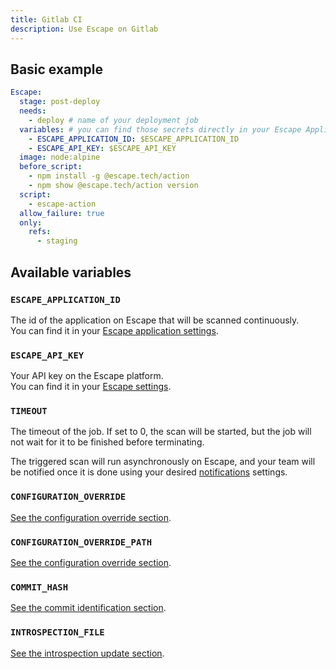 ```yaml
---
title: Gitlab CI
description: Use Escape on Gitlab
---
```



## Basic example

```yaml
Escape:
  stage: post-deploy
  needs:
    - deploy # name of your deployment job
  variables: # you can find those secrets directly in your Escape Application Settings
    - ESCAPE_APPLICATION_ID: $ESCAPE_APPLICATION_ID
    - ESCAPE_API_KEY: $ESCAPE_API_KEY
  image: node:alpine
  before_script:
    - npm install -g @escape.tech/action
    - npm show @escape.tech/action version
  script:
    - escape-action
  allow_failure: true
  only:
    refs:
      - staging
```

## Available variables

### `ESCAPE_APPLICATION_ID` <TypeTag type="string"/> <RequiredTag/>

The id of the application on Escape that will be scanned continuously.  
You can find it in your [Escape application settings](https://app.escape.tech).

### `ESCAPE_API_KEY` <TypeTag type="string"/> <RequiredTag/>

Your API key on the Escape platform.  
You can find it in your [Escape settings](https://app.escape.tech/user/profile/).

### `TIMEOUT` <TypeTag type="number"/>

The timeout of the job. If set to 0, the scan will be started, but the job will not wait for it to be finished before terminating.

The triggered scan will run asynchronously on Escape, and your team will be notified once it is done using your desired [notifications](/integrations) settings.

### `CONFIGURATION_OVERRIDE` <TypeTag type="string"/>

[See the configuration override section](/ci-cd/configuration-override).

### `CONFIGURATION_OVERRIDE_PATH` <TypeTag type="string"/>

[See the configuration override section](/ci-cd/configuration-override).

### `COMMIT_HASH` <TypeTag type="string"/>

[See the commit identification section](/ci-cd/commit-sha).

### `INTROSPECTION_FILE` <TypeTag type="number"/>

[See the introspection update section](/ci-cd/introspection-update).
